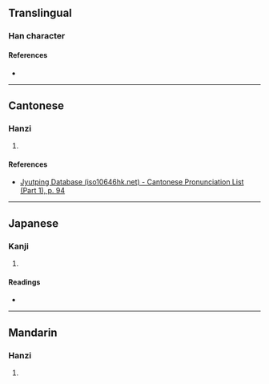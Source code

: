 {{character info}}
==Translingual==

===Han character===
{{Han char|rn=38|rad=女|as=10|sn=13|four=43468|canj=VJCR|ids=⿰女容}}

====References====
* {{Han ref|kx=0268.390|dkj=06608|hdz=21074.030|uh=5AC6|ud=23238|bh=DCFE|bd=56574}}

----

==Cantonese==

===Hanzi===
{{yue-hanzi|jyut=[[jung4]]|y=yung4}}

# {{rfdef|yue|sort=女10}}

====References====
* [http://www.iso10646hk.net/jp/document/download.jsp Jyutping Database (iso10646hk.net) - Cantonese Pronunciation List (Part 1), p. 94]

----

==Japanese==

===Kanji===
{{ja-kanji|grade=|rs=女10}}

# {{rfdef|ja|sort=女10}}

====Readings====
* {{ja-readings|on=[[よう]] (yō), [[ゆ]] (yu)|kun=[[あざな]] (azana)}}

----

==Mandarin==

===Hanzi===
{{cmn-hanzi|pin=[[róng]] ([[rong2]])|wg=jung<sup>2</sup>}}

# {{rfdef|cmn|sort=女10}}